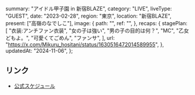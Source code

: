   summary: "アイドル甲子園 in 新宿BLAZE",
  category: "LIVE",
  liveType: "GUEST",
  date: "2023-02-28",
  region: "東京",
  location: "新宿BLAZE",
  present: ["高嶺のなでしこ"],
  image: {
    path: "",
    ref: "",
  },
  recaps: {
    stagePlan: [
      "衣装:アンチファン衣装",
      "女の子は強い",
      "男の子の目的は何？",
      "MC",
      "乙女どもよ。",
      "可愛くてごめん",
      "ファンサ",
    ],
    url: "https://x.com/Mikuru_hositani/status/1630516472014589955",
  },
  updatedAt: "2024-11-06",
};

## リンク

- [公式スケジュール](https://takanenonadeshiko.jp/?p=712)
